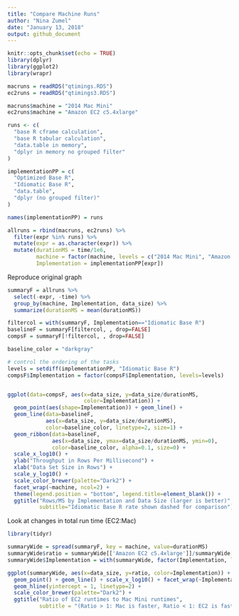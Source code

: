 ```yaml
---
title: "Compare Machine Runs"
author: "Nina Zumel"
date: "January 13, 2018"
output: github_document
---
```


```r
knitr::opts_chunk$set(echo = TRUE)
library(dplyr)
library(ggplot2)
library(wrapr)
```

```r
macruns = readRDS("qtimings.RDS")
ec2runs = readRDS("qtimings3.RDS")

macruns$machine = "2014 Mac Mini"
ec2runs$machine = "Amazon EC2 c5.4xlarge"

runs <- c(
  "base R cframe calculation",
  "base R tabular calculation",
  "data.table in memory",
  "dplyr in memory no grouped filter"
)

implementationPP = c(
  "Optimized Base R",
  "Idiomatic Base R",
  "data.table",
  "dplyr (no grouped filter)"
)

names(implementationPP) = runs

allruns = rbind(macruns, ec2runs) %>%
  filter(expr %in% runs) %>%
  mutate(expr = as.character(expr)) %>%
  mutate(durationMS = time/1e6,
         machine = factor(machine, levels = c("2014 Mac Mini", "Amazon EC2 c5.4xlarge")),
         Implementation = implementationPP[expr])


```

Reproduce original graph

```r
summaryF = allruns %>% 
  select(-expr, -time) %>%
  group_by(machine, Implementation, data_size) %>%
  summarize(durationMS = mean(durationMS))

filtercol = with(summaryF, Implementation=="Idiomatic Base R")
baselineF = summaryF[filtercol, , drop=FALSE]
compsF = summaryF[!filtercol, , drop=FALSE]

baseline_color = "darkgray"

# control the ordering of the tasks
levels = setdiff(implementationPP, "Idiomatic Base R")
compsF$Implementation = factor(compsF$Implementation, levels=levels)


ggplot(data=compsF, aes(x=data_size, y=data_size/durationMS, 
                        color=Implementation)) +
  geom_point(aes(shape=Implementation)) + geom_line() + 
  geom_line(data=baselineF, 
            aes(x=data_size, y=data_size/durationMS), 
            color=baseline_color, linetype=2, size=1) +
  geom_ribbon(data=baselineF, 
              aes(x=data_size, ymax=data_size/durationMS, ymin=0), 
              color=baseline_color, alpha=0.1, size=0) +
  scale_x_log10() + 
  ylab("Throughput in Rows Per Millisecond") +
  xlab("Data Set Size in Rows") +
  scale_y_log10() +
  scale_color_brewer(palette="Dark2") + 
  facet_wrap(~machine, ncol=2) + 
  theme(legend.position = "bottom", legend.title=element_blank()) + 
  ggtitle("Rows/MS by Implementation and Data Size (larger is better)",
          subtitle="Idiomatic Base R rate shown dashed for comparison")

```

Look at changes in total run time (EC2:Mac)
```r
library(tidyr)

summaryWide = spread(summaryF, key = machine, value=durationMS)
summaryWide$ratio = summaryWide[['Amazon EC2 c5.4xlarge']]/summaryWide[['2014 Mac Mini']]
summaryWide$Implementation = with(summaryWide, factor(Implementation, levels = implementationPP))

ggplot(summaryWide, aes(x=data_size, y=ratio, color=Implementation)) + 
  geom_point() + geom_line() + scale_x_log10() + facet_wrap(~Implementation, ncol=1) + 
  geom_hline(yintercept = 1, linetype=2) + 
  scale_color_brewer(palette="Dark2") + 
  ggtitle("Ratio of EC2 runtimes to Mac Mini runtimes",
          subtitle = "(Ratio > 1: Mac is faster, Ratio < 1: EC2 is faster)")

```

